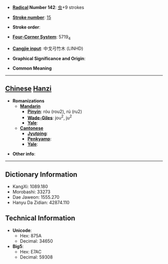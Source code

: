 * '''[[Wiktionary:Chinese radical index| Radical]] Number 142''': [[Wiktionary:Chinese radical index 虫|虫]]+9 strokes

* '''[[Wiktionary:Chinese total strokes index|Stroke number]]''': [[Wiktionary:Chinese total strokes index 15|15]]

* '''Stroke order''': 

* '''[[Wiktionary:Chinese four corner index|Four-Corner System]]''': 5719<sub>4</sub>

* '''[[Wiktionary:Chinese Cangjie index|Cangjie input]]''': 中戈弓竹木 (LINHD)

* '''Graphical Significance and Origin''': 

* '''Common Meaning'''

----

== [[Chinese]] [[Hanzi]] ==

* '''Romanizations'''
** '''[[Mandarin]]'''
*** '''[[Pinyin]]''': róu (rou2), rú (ru2)
*** '''[[Wade-Giles]]''': jou<sup>2</sup>, ju<sup>2</sup>
*** '''[[Yale]]''': 
** '''[[Cantonese]]'''
*** '''[[Jyutping]]''':
*** '''[[Penkyamp]]''': 
*** '''[[Yale]]''': 

* '''Other info''': 

----

== Dictionary Information ==

* KangXi: 1089.180
* Morobashi: 33273
* Dae Jaweon: 1555.270
* Hanyu Da Zidian: 42874.110

== Technical Information ==

* '''Unicode''':
** Hex: 875A
** Decimal: 34650
* '''Big5''':
** Hex: E7AC
** Decimal: 59308